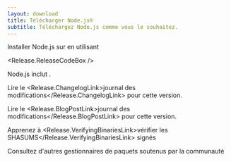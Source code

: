 ```yaml
---
layout: download
title: Télécharger Node.js®
subtitle: Téléchargez Node.js comme vous le souhaitez.
---
```


<section>
Installer Node.js <Release.VersionDropdown /> sur <Release.OperatingSystemDropdown exclude={["AIX"]} /> en utilisant <Release.PlatformDropdown />

<Release.ReleaseCodeBox />
</section>

<section>
Node.js inclut <Release.NpmLink />.

Lire le <Release.ChangelogLink>journal des modifications</Release.ChangelogLink> pour cette version.

Lire le <Release.BlogPostLink>journal des modifications</Release.BlogPostLink> pour cette version.

Apprenez à <Release.VerifyingBinariesLink>vérifier les SHASUMS</Release.VerifyingBinariesLink> signés

Consultez d'autres <LinkWithArrow href="/download/package-manager/all">gestionnaires de paquets</LinkWithArrow> soutenus par la communauté

</section>

